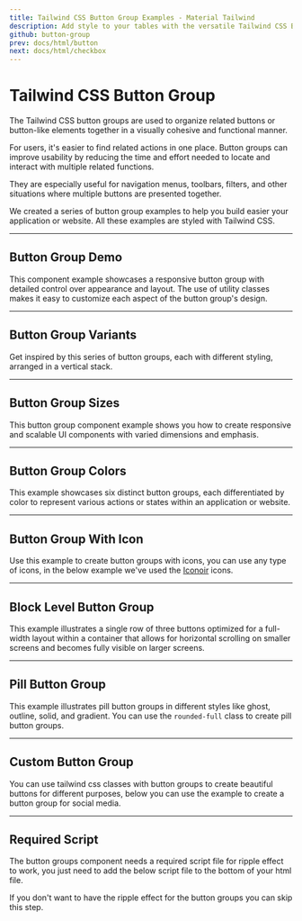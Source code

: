 ```yaml
---
title: Tailwind CSS Button Group Examples - Material Tailwind
description: Add style to your tables with the versatile Tailwind CSS Button Group component. Customize and integrate it easily into your web project.
github: button-group
prev: docs/html/button
next: docs/html/checkbox
---
```


# Tailwind CSS Button Group

The Tailwind CSS button groups are used to organize related buttons or button-like elements together in a visually cohesive and functional manner.

For users, it's easier to find related actions in one place. Button groups can improve usability by reducing the time and effort needed to locate and interact with multiple related functions.

They are especially useful for navigation menus, toolbars, filters, and other situations where multiple buttons are presented together.

We created a series of button group examples to help you build easier your application or website. All these examples are styled with Tailwind CSS.

---

## Button Group Demo

This component example showcases a responsive button group with detailed control over appearance and layout. The use of utility classes makes it easy to customize each aspect of the button group's design.

<PreviewWithCode relativePath="button-group/button-group-demo.tsx" language="html" />

---

## Button Group Variants

Get inspired by this series of button groups, each with different styling, arranged in a vertical stack.

<PreviewWithCode relativePath="button-group/button-group-variants.tsx" language="html" />

---

## Button Group Sizes

This button group component example shows you how to create responsive and scalable UI components with varied dimensions and emphasis.

<PreviewWithCode relativePath="button-group/button-group-sizes.tsx" language="html" />

---

## Button Group Colors

This example showcases six distinct button groups, each differentiated by color to represent various actions or states within an application or website.

<PreviewWithCode relativePath="button-group/button-group-colors.tsx" language="html" />

---

## Button Group With Icon

Use this example to create button groups with icons, you can use any type of icons, in the below example we've used the [Iconoir](https://iconoir.com/) icons.

<PreviewWithCode relativePath="button-group/button-group-with-icon.tsx" language="html" />

---

## Block Level Button Group

This example illustrates a single row of three buttons optimized for a full-width layout within a container that allows for horizontal scrolling on smaller screens and becomes fully visible on larger screens.

<PreviewWithCode relativePath="button-group/block-level-button-group.tsx" language="html" />

---

## Pill Button Group

This example illustrates pill button groups in different styles like ghost, outline, solid, and gradient. You can use the `rounded-full` class to create pill button groups.

<PreviewWithCode relativePath="button-group/pill-button-group.tsx" language="html" />

---

## Custom Button Group

You can use tailwind css classes with button groups to create beautiful buttons for different purposes, below you can use the example to create a button group for social media.

<PreviewWithCode relativePath="button-group/custom-button-group.tsx" language="html" />

---

## Required Script

The button groups component needs a required script file for ripple effect to work, you just need to add the below script file to the bottom of your html file.

If you don't want to have the ripple effect for the button groups you can skip this step.

<CodePreviewTailwindClasses />